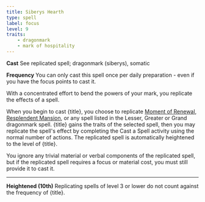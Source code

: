 ```yaml
---
title: Siberys Hearth
type: spell
label: focus
level: 9
traits:
    - dragonmark
    - mark of hospitality
---
```


**Cast** See replicated spell; dragonmark (siberys), somatic

**Frequency** You can only cast this spell once per daily preparation - even if you have the focus points to cast it.

With a concentrated effort to bend the powers of your mark, you replicate the effects of a spell.

When you begin to cast {title}, you choose to replicate [Moment of Renewal](https://2e.aonprd.com/Spells.aspx?ID=201), [Resplendent Mansion](https://2e.aonprd.com/Spells.aspx?ID=257), or any spell listed in the Lesser, Greater or Grand dragonmark spell. {title} gains the traits of the selected spell, then you may replicate the spell's effect by completing the Cast a Spell activity using the normal number of actions. The replicated spell is automatically heightened to the level of {title}.

You ignore any trivial material or verbal components of the replicated spell, but if the replicated spell requires a focus or material cost, you must still provide it to cast it.

---

**Heightened (10th)** Replicating spells of level 3 or lower do not count against the frequency of {title}.
